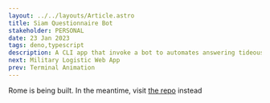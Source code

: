 ```yaml
---
layout: ../../layouts/Article.astro
title: Siam Questionnaire Bot
stakeholder: PERSONAL
date: 23 Jan 2023
tags: deno,typescript
description: A CLI app that invoke a bot to automates answering tideous teacher questionnaires in SIAM UB. Written in Deno.js and Typescript with Puppeteer.js as a headless chrome bot library
next: Military Logistic Web App
prev: Terminal Animation
---
```


Rome is being built. In the meantime, visit [the repo](https://github.com/thoriqadillah/siam-questionnaire-bot) instead